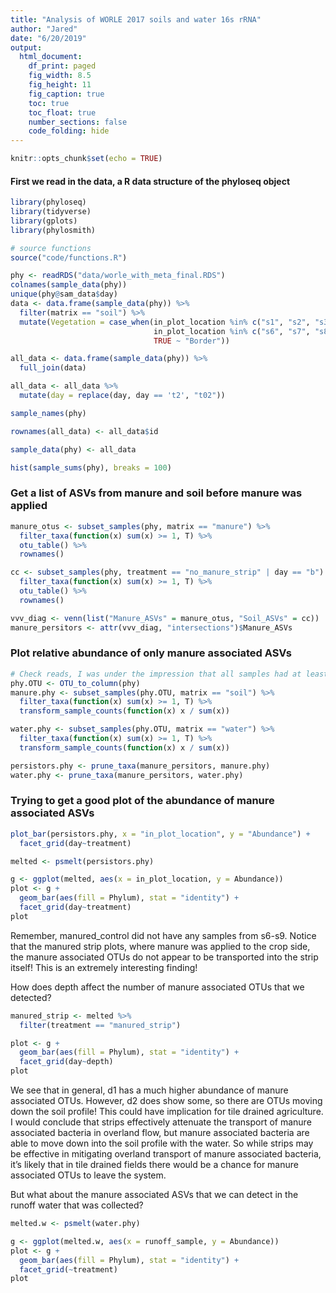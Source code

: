 ```yaml
---
title: "Analysis of WORLE 2017 soils and water 16s rRNA"
author: "Jared"
date: "6/20/2019"
output:
  html_document:
    df_print: paged
    fig_width: 8.5
    fig_height: 11
    fig_caption: true
    toc: true
    toc_float: true
    number_sections: false
    code_folding: hide
---
```


```r
knitr::opts_chunk$set(echo = TRUE)
```

#### First we read in the data, a R data structure of the phyloseq object       
```r
library(phyloseq)
library(tidyverse)
library(gplots)
library(phylosmith)
```
```r
# source functions
source("code/functions.R")
```

```r
phy <- readRDS("data/worle_with_meta_final.RDS")
colnames(sample_data(phy))
unique(phy@sam_data$day)
data <- data.frame(sample_data(phy)) %>%
  filter(matrix == "soil") %>%
  mutate(Vegetation = case_when(in_plot_location %in% c("s1", "s2", "s3", "s4") ~ "Crop",
                                in_plot_location %in% c("s6", "s7", "s8", "s9") ~ "Prairie",
                                TRUE ~ "Border"))

all_data <- data.frame(sample_data(phy)) %>%
  full_join(data)

all_data <- all_data %>%
  mutate(day = replace(day, day == 't2', "t02"))

sample_names(phy)

rownames(all_data) <- all_data$id

sample_data(phy) <- all_data
```
```r
hist(sample_sums(phy), breaks = 100)
```

### Get a list of ASVs from manure and soil before manure was applied
```r
manure_otus <- subset_samples(phy, matrix == "manure") %>%
  filter_taxa(function(x) sum(x) >= 1, T) %>%
  otu_table() %>%
  rownames()

cc <- subset_samples(phy, treatment == "no_manure_strip" | day == "b") %>%
  filter_taxa(function(x) sum(x) >= 1, T) %>%
  otu_table() %>%
  rownames()

vvv_diag <- venn(list("Manure_ASVs" = manure_otus, "Soil_ASVs" = cc))
manure_persitors <- attr(vvv_diag, "intersections")$Manure_ASVs 
```

### Plot relative abundance of only manure associated ASVs   
```r
# Check reads, I was under the impression that all samples had at least 10k
phy.OTU <- OTU_to_column(phy)
manure.phy <- subset_samples(phy.OTU, matrix == "soil") %>%
  filter_taxa(function(x) sum(x) >= 1, T) %>% 
  transform_sample_counts(function(x) x / sum(x))

water.phy <- subset_samples(phy.OTU, matrix == "water") %>%
  filter_taxa(function(x) sum(x) >= 1, T) %>% 
  transform_sample_counts(function(x) x / sum(x))

persistors.phy <- prune_taxa(manure_persitors, manure.phy) 
water.phy <- prune_taxa(manure_persitors, water.phy)
```

### Trying to get a good plot of the abundance of manure associated ASVs
```r
plot_bar(persistors.phy, x = "in_plot_location", y = "Abundance") +
  facet_grid(day~treatment)
```
```r
melted <- psmelt(persistors.phy)

g <- ggplot(melted, aes(x = in_plot_location, y = Abundance))
plot <- g + 
  geom_bar(aes(fill = Phylum), stat = "identity") +
  facet_grid(day~treatment)
plot
```

Remember, manured_control did not have any samples from s6-s9. Notice that the manured strip plots, where manure was applied to the crop side, the manure associated OTUs do not appear to be transported into the strip itself! This is an extremely interesting finding! 

How does depth affect the number of manure associated OTUs that we detected? 
```r
manured_strip <- melted %>%
  filter(treatment == "manured_strip")

plot <- g + 
  geom_bar(aes(fill = Phylum), stat = "identity") +
  facet_grid(day~depth)
plot
```

We see that in general, d1 has a much higher abundance of manure associated OTUs. However, d2 does show some, so there are OTUs moving down the soil profile! This could have implication for tile drained agriculture. I would conclude that strips effectively attenuate the transport of manure associated bacteria in overland flow, but manure associated bacteria are able to move down into the soil profile with the water. So while strips may be effective in mitigating overland transport of manure associated bacteria, it's likely that in tile drained fields there would be a chance for manure associated OTUs to leave the system. 

But what about the manure associated ASVs that we can detect in the runoff water that was collected? 
```r
melted.w <- psmelt(water.phy)

g <- ggplot(melted.w, aes(x = runoff_sample, y = Abundance))
plot <- g + 
  geom_bar(aes(fill = Phylum), stat = "identity") +
  facet_grid(~treatment)
plot
```